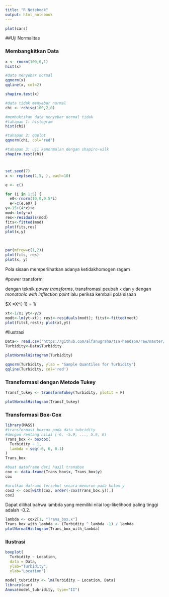 ---
title: "R Notebook"
output: html_notebook
---

```{r}
plot(cars)
```

##Uji Normalitas

### Membangkitkan Data

```{r}
x <- rnorm(100,0,1)
hist(x)
```

```{r}
#data menyebar normal
qqnorm(x)
qqline(x, col=2)
```

```{r}
shapiro.test(x)
```

```{r}
#data tidak menyebar normal
chi <- rchisq(100,2,0)

#membuktikan data menyebar normal tidak
#tahapan 1: histogram
hist(chi)

#tahapan 2: qqplot
qqnorm(chi, col='red')

#tahapan 3: uji kenormalan dengan shapiro-wilk
shapiro.test(chi)
```

#

```{r}
set.seed(7)
x <- rep(seq(1,5, ), each=10)

e <- c()

for (i in 1:5) {
  e0<-rnorm(10,0,0.5*i)
  e<-c(e,e0) }
y<-15+(4*x)+e
mod<-lm(y~x)
res<-residuals(mod)
fits<-fitted(mod)
plot(fits,res)
plot(x,y)
  
  
```

```{r}
par(mfrow=c(1,2))
plot(fits, res)
plot(x, y)
```

Pola sisaan memperlihatkan adanya ketidakhomogen ragam

#power transform

dengan teknik *power transforms*, transfromasi peubah `x` dan `y` dengan *monotonic with inflection point* lalu periksa kembali pola sisaan

$X =X^{-1} = 1/

```{r}
xt<-1/x; yt<-y/x
modt<-lm(yt~xt); rest<-residuals(modt); fitst<-fitted(modt)
plot(fitst,rest); plot(xt,yt)
```
#Ilustrasi

```{r}

Data<- read.csv('https://github.com/alfanugraha/tsa-handson/raw/master/turmidity.csv', header=T, sep=',')
Turbidity<-Data$Turbidity

plotNormalHistogram(Turbidity)
```

```{r}
qqnorm(Turbidity, ylab = "Sample Quantiles for Turbidity")
qqline(Turbidity, col='red')
```

### Transformasi dengan Metode Tukey

```{r}
Transf_tukey <- transformTukey(Turbidity, plotit = F)
```

```{r}
plotNormalHistogram(Transf_tukey)
```

### Transformasi Box-Cox
```{r}
library(MASS)
#transformasi boxcox pada data tubridity
#dengan rentang nilai [-6, -5.9, ..., 5.9, 6] 
Trans_box <- boxcox(
  Turbidity ~ 1,
  lambda = seq(-6, 6, 0.1)
)
Trans_box
```

```{r}
#buat dataframe dari hasil transbox
cox <- data.frame(Trans_box$x, Trans_box$y)
cox
```

```{r}
#urutkan daframe tersebut secara menurun pada kolom y
cox2 <- cox[with(cox, order(-cox$Trans_box.y)),]
cox2
```
Dapat dilihat bahwa lambda yang memiliki nilai log-likelihood paling tinggi adalah -0.2.


```{r}
lambda <- cox2[1, "Trans_box.x"]
Trans_box_with_lambda <- (Turbidity ^ lambda -1) / lambda
plotNormalHistogram(Trans_box_with_lambda)
```

### Ilustrasi 

```{r}
boxplot(
  Turbidity ~ Location, 
  data = Data, 
  ylab="Turbidity", 
  xlab="Location")
```

```{r}
model_tubridity <- lm(Turbidity ~ Location, Data)
library(car)
Anova(model_tubridity, type="II")
```
















